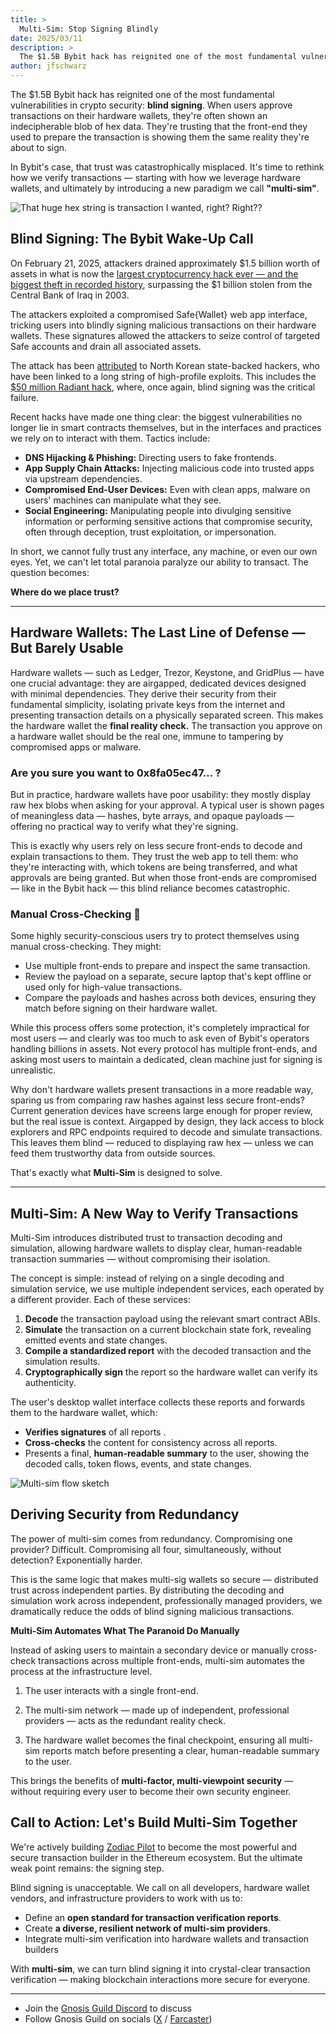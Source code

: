 ```yaml
---
title: >
  Multi-Sim: Stop Signing Blindly
date: 2025/03/11
description: >
  The $1.5B Bybit hack has reignited one of the most fundamental vulnerabilities in crypto security: blind signing. When users approve transactions on their hardware wallets, they're often shown an indecipherable blob of hex data. They're trusting that the front-end they used to prepare the transaction is showing them the same reality they're about to sign. In Bybit's case, that trust was catastrophically misplaced. It's time to rethink how we verify transactions — starting with how we leverage hardware wallets, and ultimately by introducing a new paradigm we call "multi-sim".
author: jfschwarz
---
```



The $1.5B Bybit hack has reignited one of the most fundamental vulnerabilities in crypto security: **blind signing**. When users approve transactions on their hardware wallets, they're often shown an indecipherable blob of hex data. They're trusting that the front-end they used to prepare the transaction is showing them the same reality they're about to sign.

In Bybit's case, that trust was catastrophically misplaced. It's time to rethink how we verify transactions — starting with how we leverage hardware wallets, and ultimately by introducing a new paradigm we call **"multi-sim"**.

![That huge hex string is transaction I wanted, right? Right??](./blind-signing-meme.png)

## Blind Signing: The Bybit Wake-Up Call

On February 21, 2025, attackers drained approximately $1.5 billion worth of assets in what is now the [largest cryptocurrency hack ever — and the biggest theft in recorded history](https://www.elliptic.co/blog/bybit-hack-largest-in-history), surpassing the $1 billion stolen from the Central Bank of Iraq in 2003.

The attackers exploited a compromised Safe\{Wallet\} web app interface, tricking users into blindly signing malicious transactions on their hardware wallets. These signatures allowed the attackers to seize control of targeted Safe accounts and drain all associated assets.

The attack has been [attributed](https://www.ic3.gov/PSA/2025/PSA250226) to North Korean state-backed hackers, who have been linked to a long string of high-profile exploits. This includes the [$50 million Radiant hack](https://medium.com/@RadiantCapital/radiant-capital-incident-update-e56d8c23829e), where, once again, blind signing was the critical failure.

Recent hacks have made one thing clear: the biggest vulnerabilities no longer lie in smart contracts themselves, but in the interfaces and practices we rely on to interact with them. Tactics include:

- **DNS Hijacking & Phishing:** Directing users to fake frontends.
- **App Supply Chain Attacks:** Injecting malicious code into trusted apps via upstream dependencies.
- **Compromised End-User Devices:** Even with clean apps, malware on users' machines can manipulate what they see.
- **Social Engineering:** Manipulating people into divulging sensitive information or performing sensitive actions that compromise security, often through deception, trust exploitation, or impersonation.

In short, we cannot fully trust any interface, any machine, or even our own eyes. Yet, we can't let total paranoia paralyze our ability to transact. The question becomes:

**Where do we place trust?**

---

## Hardware Wallets: The Last Line of Defense — But Barely Usable

Hardware wallets — such as Ledger, Trezor, Keystone, and GridPlus — have one crucial advantage: they are airgapped, dedicated devices designed with minimal dependencies. They derive their security from their fundamental simplicity, isolating private keys from the internet and presenting transaction details on a physically separated screen. This makes the hardware wallet the **final reality check.** The transaction you approve on a hardware wallet should be the real one, immune to tampering by compromised apps or malware.

### Are you sure you want to 0x8fa05ec47… ?

But in practice, hardware wallets have poor usability: they mostly display raw hex blobs when asking for your approval. A typical user is shown pages of meaningless data — hashes, byte arrays, and opaque payloads — offering no practical way to verify what they're signing.

This is exactly why users rely on less secure front-ends to decode and explain transactions to them. They trust the web app to tell them: who they're interacting with, which tokens are being transferred, and what approvals are being granted. But when those front-ends are compromised — like in the Bybit hack — this blind reliance becomes catastrophic.

<MartinsTweet />

### Manual Cross-Checking 🥵

Some highly security-conscious users try to protect themselves using manual cross-checking. They might:

- Use multiple front-ends to prepare and inspect the same transaction.
- Review the payload on a separate, secure laptop that's kept offline or used only for high-value transactions.
- Compare the payloads and hashes across both devices, ensuring they match before signing on their hardware wallet.

While this process offers some protection, it's completely impractical for most users — and clearly was too much to ask even of Bybit's operators handling billions in assets. Not every protocol has multiple front-ends, and asking most users to maintain a dedicated, clean machine just for signing is unrealistic.

Why don't hardware wallets present transactions in a more readable way, sparing us from comparing raw hashes against less secure front-ends? Current generation devices have screens large enough for proper review, but the real issue is context. Airgapped by design, they lack access to block explorers and RPC endpoints required to decode and simulate transactions. This leaves them blind — reduced to displaying raw hex — unless we can feed them trustworthy data from outside sources.

That's exactly what **Multi-Sim** is designed to solve.

---

## Multi-Sim: A New Way to Verify Transactions

Multi-Sim introduces distributed trust to transaction decoding and simulation, allowing hardware wallets to display clear, human-readable transaction summaries — without compromising their isolation.

The concept is simple: instead of relying on a single decoding and simulation service, we use multiple independent services, each operated by a different provider. Each of these services:

1. **Decode** the transaction payload using the relevant smart contract ABIs.
2. **Simulate** the transaction on a current blockchain state fork, revealing emitted events and state changes.
3. **Compile a standardized report** with the decoded transaction and the simulation results.
4. **Cryptographically sign** the report so the hardware wallet can verify its authenticity.

The user's desktop wallet interface collects these reports and forwards them to the hardware wallet, which:

- **Verifies signatures** of all reports .
- **Cross-checks** the content for consistency across all reports.
- Presents a final, **human-readable summary** to the user, showing the decoded calls, token flows, events, and state changes.

![Multi-sim flow sketch](./multi-sim-sketch.png)

## Deriving Security from Redundancy

The power of multi-sim comes from redundancy. Compromising one provider? Difficult. Compromising all four, simultaneously, without detection? Exponentially harder.

This is the same logic that makes multi-sig wallets so secure — distributed trust across independent parties. By distributing the decoding and simulation work across independent, professionally managed providers, we dramatically reduce the odds of blind signing malicious transactions.

**Multi-Sim Automates What The Paranoid Do Manually**

Instead of asking users to maintain a secondary device or manually cross-check transactions across multiple front-ends, multi-sim automates the process at the infrastructure level.

1. The user interacts with a single front-end.

2. The multi-sim network — made up of independent, professional providers — acts as the redundant reality check.

3. The hardware wallet becomes the final checkpoint, ensuring all multi-sim reports match before presenting a clear, human-readable summary to the user.

This brings the benefits of **multi-factor, multi-viewpoint security** — without requiring every user to become their own security engineer.

## Call to Action: Let's Build Multi-Sim Together

We're actively building [Zodiac Pilot](https://pilot.gnosisguild.org) to become the most powerful and secure transaction builder in the Ethereum ecosystem. But the ultimate weak point remains: the signing step.

Blind signing is unacceptable. We call on all developers, hardware wallet vendors, and infrastructure providers to work with us to:

- Define an **open standard for transaction verification reports**.
- Create **a diverse, resilient network of multi-sim providers**.
- Integrate multi-sim verification into hardware wallets and transaction builders

With **multi-sim**, we can turn blind signing it into crystal-clear transaction verification — making blockchain interactions more secure for everyone.

---

- Join the [Gnosis Guild Discord](https://discord.gnosisguild.org/) to discuss
- Follow Gnosis Guild on socials ([X](https://x.com/gnosisguild) / [Farcaster](http://warpcast.com/gnosis-guild))
